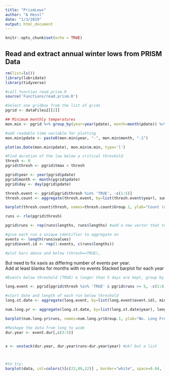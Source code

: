 ```yaml
---
title: "PrismLows"
author: "A Hessl"
date: "1/3/2019"
output: html_document
---
```


```r
knitr::opts_chunk$set(echo = TRUE)
```

## Read and extract annual winter lows from PRISM Data



```r
rm(list=ls())
library(lubridate)
library(tidyverse)
```

```r
#call function read.prism.R
source('Functions/read.prism.R')
```

```r
#Select one gridbox from the list of grids
pgrid <- dataFiles2[[2]]

## Minimum monthly temperatures
mon.min <- pgrid %>% group_by(year=year(pdate), month=month(pdate)) %>% summarize(m.min=min(tmin))

#add readable time variable for plotting
mon.min$pdate <- paste0(mon.min$year, "-", mon.min$month, "-1")
```

```r
plot(as.Date(mon.min$pdate), mon.min$m.min, type='l')
```

```r
#Find duration of the low below a critical threshold
thresh <- 0
pgrid$thresh <- pgrid$tmax < thresh

pgrid$year <- year(pgrid$pdate)
pgrid$month <- month(pgrid$pdate)
pgrid$day <- day(pgrid$pdate)

thresh.event <- pgrid[pgrid$thresh %in% 'TRUE', -c(1:5)] 
thresh.count <- aggregate(thresh.event, by=list(thresh.event$year), sum)[,1:2]

barplot(thresh.count$thresh, names=thresh.count$Group.1, ylab="Count (days)", xlab="Year")

```



```r
runs <- rle(pgrid$thresh)

pgrid$runs <- rep(runs$lengths, runs$lengths) #add a new vector that tells the lengths and positions of the runs

#give each run a unique identifier to aggregate on
events <- length(runs$values)
pgrid$event.id <- rep(1:events, c(runs$lengths))

```


```r
#plot bars above and below (thresh==TRUE),
```

But need to fix xaxis as differing number of events per year.  
Add at least blanks for months with no events
Stacked barplot for each year



```r
#Events below threshold (TRUE) & longer than 5 days are kept, group by year and month

long.event <- pgrid[pgrid$thresh %in% 'TRUE' & pgrid$runs >= 5, -c(1:6)] 

#start date and length of each run below threshold
long.st.date <- aggregate(long.event, by=list(long.event$event.id), min)

num.long.yr <- aggregate(long.st.date, by=list(long.st.date$year), length)[, c(1, 6)]

barplot(num.long.yr$runs, names=num.long.yr$Group.1, ylab="No. Long Freeze (>5 days)", xlab="Year")

```



```r
#Reshape the data from long to wide
dur.year <- event.dur[,c(3:5)]


x <- unstack(dur.year, dur.year$runs~dur.year$year) #ok? but a list



#to try:
barplot(data, col=colors()[c(23,89,12)] , border="white", space=0.04, font.axis=2, xlab="group")

```
